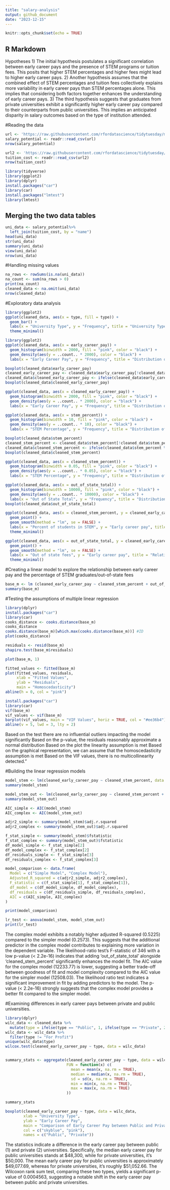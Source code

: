 ```yaml
---
title: "salary-analysis"
output: github_document
date: "2023-12-15"
---
```


```r
knitr::opts_chunk$set(echo = TRUE)
```

## R Markdown

Hypotheses
1) The initial hypothesis postulates a significant correlation between early career pays and the presence of STEM programs or tuition fees. This posits that higher STEM percentages and higher fees might lead to higher early career pays.
2) Another hypothesis assumes that the combined effect of STEM percentages and tuition fees collectively explains more variability in early career pays than STEM percentages alone. This implies that considering both factors together enhances the understanding of early career pays.
3) The third hypothesis suggests that graduates from private universities exhibit a significantly higher early career pay compared to their counterparts from public universities. This implies an anticipated disparity in salary outcomes based on the type of institution attended.

#Reading the data

```r

url <- 'https://raw.githubusercontent.com/rfordatascience/tidytuesday/master/data/2020/2020-03-10/salary_potential.csv'
salary_potential <- readr::read_csv(url)
nrow(salary_potential)

url2 <- 'https://raw.githubusercontent.com/rfordatascience/tidytuesday/master/data/2020/2020-03-10/tuition_cost.csv'
tuition_cost <- readr::read_csv(url2)
nrow(tuition_cost)

library(tidyverse)
library(ggplot2)
library(dplyr)
install.packages("car")
library(car)
install.packages("lmtest")
library(lmtest)
```

## Merging the two data tables
```r
uni_data <- salary_potential%>% 
  left_join(tuition_cost, by = "name")
head(uni_data)
str(uni_data)
summary(uni_data)
view(uni_data)
nrow(uni_data)

```

#Handling missing values
```r
na_rows <- rowSums(is.na(uni_data))
na_count <- sum(na_rows > 0)
print(na_count)
cleaned_data <- na.omit(uni_data)
nrow(cleaned_data)

```

#Exploratory data analysis

```r
library(ggplot2)
ggplot(cleaned_data, aes(x = type, fill = type)) +
  geom_bar() +
  labs(x = "University Type", y = "Frequency", title = "University Types") +
  theme_minimal()

library(ggplot2)
ggplot(cleaned_data, aes(x = early_career_pay)) +
  geom_histogram(binwidth = 2000, fill = "pink", color = "black") +
  geom_density(aes(y = ..count.. * 2000), color = "black") +
  labs(x = "Early Career Pay", y = "Frequency", title = "Distribution of Early Career Pay")

boxplot(cleaned_data$early_career_pay)
cleaned_early_career_pay <- cleaned_data$early_career_pay[!cleaned_data$early_career_pay %in% boxplot.stats(cleaned_data$early_career_pay)$out]
cleaned_data$cleaned_early_career_pay <- ifelse(cleaned_data$early_career_pay %in% cleaned_early_career_pay, cleaned_data$early_career_pay, NA)
boxplot(cleaned_data$cleaned_early_career_pay)

ggplot(cleaned_data, aes(x = cleaned_early_career_pay)) +
  geom_histogram(binwidth = 2000, fill = "pink", color = "black") +
  geom_density(aes(y = ..count.. * 2000), color = "black") +
  labs(x = "Early Career Pay", y = "Frequency", title = "Distribution of Early Career Pay")

ggplot(cleaned_data, aes(x = stem_percent)) +
  geom_histogram(binwidth = 10, fill = "pink", color = "black") +
  geom_density(aes(y = ..count.. * 10), color = "black") +
  labs(x = "STEM Percentage", y = "Frequency", title = "Distribution of STEM Percentage")

boxplot(cleaned_data$stem_percent)
cleaned_stem_percent <- cleaned_data$stem_percent[!cleaned_data$stem_percent %in% boxplot.stats(cleaned_data$stem_percent)$out]
cleaned_data$cleaned_stem_percent <- ifelse(cleaned_data$stem_percent %in% cleaned_stem_percent, cleaned_data$stem_percent, NA)
boxplot(cleaned_data$cleaned_stem_percent)

ggplot(cleaned_data, aes(x = cleaned_stem_percent)) +
  geom_histogram(binwidth = 0.05, fill = "pink", color = "black") +
  geom_density(aes(y = ..count.. * 0.05), color = "black") +
  labs(x = "STEM Percentage", y = "Frequency", title = "Distribution of STEM Percentage")

ggplot(cleaned_data, aes(x = out_of_state_total)) +
  geom_histogram(binwidth = 10000, fill = "pink", color = "black") +
  geom_density(aes(y = ..count.. * 10000), color = "black") +
  labs(x = "Out of State Total", y = "Frequency", title = "Distribution of Out of State Total")
boxplot(cleaned_data$out_of_state_total)

ggplot(cleaned_data, aes(x = cleaned_stem_percent, y = cleaned_early_career_pay, color = type)) +
  geom_point() +
  geom_smooth(method = "lm", se = FALSE) +
  labs(x = "Percent of students in STEM", y = "Early career pay", title = "Relationship between Early Career Pay and STEM Percentage at Universities") +
  theme_minimal()

ggplot(cleaned_data, aes(x = out_of_state_total, y = cleaned_early_career_pay, color = type)) +
  geom_point() +
  geom_smooth(method = "lm", se = FALSE) +
  labs(x = "Out of state fees", y = "Early career pay", title = "Relationship between Early Career Pay and Fees at Universities") +
  theme_minimal()

```

#Creating a linear model to explore the relationship between early career pay and the percentage of STEM graduates/out-of-state fees
```r
base_m <- lm (cleaned_early_career_pay ~ cleaned_stem_percent + out_of_state_total, data=cleaned_data)
summary(base_m)
```

#Testing the assumptions of multiple linear regression
```r
library(dplyr)
install.packages("car")
library(car)
cooks_distance <- cooks.distance(base_m)
cooks_distance
cooks.distance(base_m)[which.max(cooks.distance(base_m))] #ID
plot(cooks_distance)

residuals <- resid(base_m)
shapiro.test(base_m$residuals)

plot(base_m, 1)

fitted_values <- fitted(base_m)
plot(fitted_values, residuals,
     xlab = "Fitted Values",
     ylab = "Residuals",
     main = "Homoscedasticity")
abline(h = 0, col = "pink")

install.packages("car")
library(car)
vif(base_m)
vif_values <- vif(base_m)
barplot(vif_values, main = "VIF Values", horiz = TRUE, col = "#ee36b4")
abline(v = 5, lwd = 3, lty = 2)
```
Based on the test there are no influential outliers impacting the model significantly
Based on the p-value, the residuals reasonably approximate a normal distribution
Based on the plot the linearity assumption is met
Based on the graphical representation, we can assume that the homoscedasticity assumption is met
Based on the VIF values, there is no multicollinearity detected."


#Building the linear regression models
```r
model_stem <- lm(cleaned_early_career_pay ~ cleaned_stem_percent, data = cleaned_data)
summary(model_stem)

model_stem_out <- lm(cleaned_early_career_pay ~ cleaned_stem_percent + out_of_state_total, data = cleaned_data)
summary(model_stem_out)

AIC_simple <- AIC(model_stem)
AIC_complex <- AIC(model_stem_out)

adjr2_simple <- summary(model_stem)$adj.r.squared
adjr2_complex <- summary(model_stem_out)$adj.r.squared

f_stat_simple <- summary(model_stem)$fstatistic
f_stat_complex <- summary(model_stem_out)$fstatistic
df_model_simple <- f_stat_simple[2]
df_model_complex <- f_stat_complex[2]
df_residuals_simple <- f_stat_simple[3]
df_residuals_complex <- f_stat_complex[3]

model_comparison <- data.frame(
  Model = c("Simple Model", "Complex Model"),
  Adjusted_R_squared = c(adjr2_simple, adjr2_complex),
  F_statistic = c(f_stat_simple[1], f_stat_complex[1]),
  df_model = c(df_model_simple, df_model_complex),
  df_residuals = c(df_residuals_simple, df_residuals_complex),
  AIC = c(AIC_simple, AIC_complex)
)

print(model_comparison)

lr_test <- anova(model_stem, model_stem_out)
print(lr_test)

```

The complex model exhibits a notably higher adjusted R-squared (0.5225) compared to the simpler model (0.2573). This suggests that the additional predictor in the complex model contributes to explaining more variation in the dependent variable.
The likelihood-ratio test's F-statistic of 346 with a low p-value (< 2.2e-16) indicates that adding 'out_of_state_total' alongside 'cleaned_stem_percent' significantly enhances the model fit.
The AIC value for the complex model (12233.77) is lower, suggesting a better trade-off between goodness of fit and model complexity compared to the AIC value for the simpler model (12508.03).
The likelihood ratio test indicates a significant improvement in fit by adding predictors to the model. The p-value (< 2.2e-16) strongly suggests that the complex model provides a better fit compared to the simpler model.


#Examining differences in early career pays between private and public universities.
```r
library(dplyr)
wilc_data <- cleaned_data %>%
  mutate(type = ifelse(type == "Public", 1, ifelse(type == "Private", 2, type)))
wilc_data <- wilc_data %>%
  filter(type != "For Profit")
unique(wilc_data$type)
wilcox.test(cleaned_early_career_pay ~ type, data = wilc_data)


summary_stats <- aggregate(cleaned_early_career_pay ~ type, data = wilc_data,
                           FUN = function(x) c(
                             mean = mean(x, na.rm = TRUE),
                             median = median(x, na.rm = TRUE),
                             sd = sd(x, na.rm = TRUE),
                             min = min(x, na.rm = TRUE),
                             max = max(x, na.rm = TRUE)
                           ))

summary_stats

boxplot(cleaned_early_career_pay ~ type, data = wilc_data,
        xlab = "University Type",
        ylab = "Early Career Pay",
        main = "Comparison of Early Career Pay between Public and Private Universities",
        col = c("skyblue", "pink"),
        names = c("Public", "Private"))
```
The statistics indicate a difference in the early career pay between public (1) and private (2) universities. Specifically, the median early career pay for public universities stands at $48,300, while for private universities, it's $50,000. The mean early career pay for public universities is approximately $49,077.69, whereas for private universities, it's roughly $51,052.66. The Wilcoxon rank sum test, comparing these two types, yields a significant p-value of 0.0004563, suggesting a notable shift in the early career pay between public and private universities.
